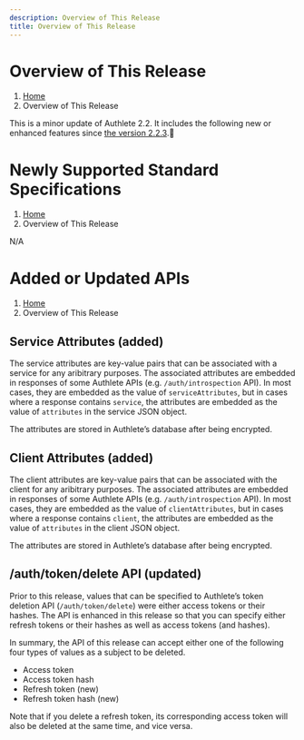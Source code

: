 ```yaml
---
description: Overview of This Release
title: Overview of This Release
---
```



# Overview of This Release
1. [Home](https://www.authlete.com/)
3. Overview of This Release

This is a minor update of Authlete 2.2. It includes the following new or enhanced features since [the version 2.2.3](../2.2.3).

# Newly Supported Standard Specifications
1. [Home](https://www.authlete.com/)
3. Overview of This Release

N/A

# Added or Updated APIs
1. [Home](https://www.authlete.com/)
3. Overview of This Release

## Service Attributes (added)

The service attributes are key-value pairs that can be associated with a service for any aribitrary purposes. The associated attributes are embedded in responses of some Authlete APIs (e.g. `/auth/introspection` API). In most cases, they are embedded as the value of `serviceAttributes`, but in cases where a response contains `service`, the attributes are embedded as the value of `attributes` in the service JSON object.

The attributes are stored in Authlete’s database after being encrypted.

## Client Attributes (added)

The client attributes are key-value pairs that can be associated with the client for any aribitrary purposes. The associated attributes are embedded in responses of some Authlete APIs (e.g. `/auth/introspection` API). In most cases, they are embedded as the value of `clientAttributes`, but in cases where a response contains `client`, the attributes are embedded as the value of `attributes` in the client JSON object.

The attributes are stored in Authlete’s database after being encrypted.

## /auth/token/delete API (updated)

Prior to this release, values that can be specified to Authlete’s token deletion API (`/auth/token/delete`) were either access tokens or their hashes. The API is enhanced in this release so that you can specify either refresh tokens or their hashes as well as access tokens (and hashes).

In summary, the API of this release can accept either one of the following four types of values as a subject to be deleted.

- Access token
- Access token hash
- Refresh token (new)
- Refresh token hash (new)

Note that if you delete a refresh token, its corresponding access token will also be deleted at the same time, and vice versa.
